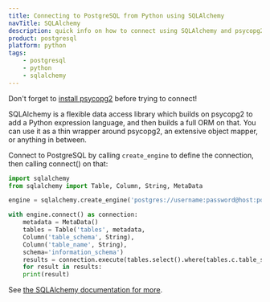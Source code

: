 ```yaml
---
title: Connecting to PostgreSQL from Python using SQLAlchemy
navTitle: SQLAlchemy
description: quick info on how to connect using SQLAlchemy and psycopg2
product: postgresql
platform: python
tags:
    - postgresql
    - python
    - sqlalchemy
---
```


<Attention>Don't forget to [install psycopg2](/getting-started/connecting_to_postgres/python) before trying to connect!</Attention>

SQLAlchemy is a flexible data access library which builds on psycopg2 to add a Python expression language, and then builds a full ORM on that. You can use it as a thin wrapper around psycopg2, an extensive object mapper, or anything in between.

Connect to PostgreSQL by calling `create_engine` to define the connection, then calling connect() on that:
```python
import sqlalchemy
from sqlalchemy import Table, Column, String, MetaData

engine = sqlalchemy.create_engine('postgres://username:password@host:port/database')

with engine.connect() as connection:
    metadata = MetaData()
    tables = Table('tables', metadata,
    Column('table_schema', String),
    Column('table_name', String),
    schema='information_schema')
    results = connection.execute(tables.select().where(tables.c.table_schema=='pg_catalog'))
    for result in results:
    print(result)
```

See [the SQLAlchemy documentation for more](https://docs.sqlalchemy.org/en/13/core/expression_api.html).